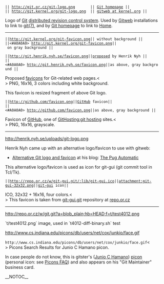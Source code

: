  || http://git.or.cz/git-logo.png       || [http://git.or.cz/ Git homepage] ||
 || http://git.kernel.org/git-logo.png  || [http://www.kernel.org/git/ gitweb at kernel.org] ||

Logo of [[Git]] [[DistributedSCM|distributed revision control system]]. 
Used by [[Gitweb]] installations to link to [http://www.kernel.org/pub/software/scm/git/docs/ git(7)], 
and by [http://git.or.cz/ Git homepage] to link to [http://git.or.cz/index.html Home].

----

 ||http://git.kernel.org/git-favicon.png|| without background ||
 ||<#A0A0A0> http://git.kernel.org/git-favicon.png|| on gray background ||

 ||http://git.henrik.nyh.se/favicon.png||[http://henrik.nyh.se/2007/06/alternative-git-logo-and-favicon proposed] by Henrik Nyh ||
 ||<#A0A0A0> http://git.henrik.nyh.se/favicon.png||as above, gray background ||

Proposed [[WikiPedia:Favicon|favicons]] for Git-related web pages.<<BR>>
PNG, 16x16, 3 colors including white background.

This favicon is resized fragment of above Git logo.

 ||http://github.com/favicon.png||[http://github.com/ GitHub] favicon||
 ||<#A0A0A0> http://github.com/favicon.png||as above, gray background ||

Favicon of [http://github.com/ GitHub], one of [[GitHosting:git hosting]] sites.<<BR>>
PNG, 16x16, grayscale.

----

http://henrik.nyh.se/uploads/git-logo.png

Henrik Nyh came up with an alternative logo/favicon to use with gitweb:
* [http://henrik.nyh.se/2007/06/alternative-git-logo-and-favicon Alternative Git logo and favicon] at his blog: [http://henrik.nyh.se/ The Pug Automatic]

This alternative logo/favicon is used as icon for git-gui (git commit tool in Tcl/Tk).

 ||http://repo.or.cz/w/git-gui.git/:lib/git-gui.ico||attachment:git-gui-32x32.png||[http://www.kernel.org/pub/software/scm/git/docs/git-gui.html git-gui] icon||

ICO, 32x32 + 16x16, four colors.<<BR>>
This favicon is taken from [http://repo.or.cz/w/git-gui.git git-gui.git] repository at [http://repo.or.cz repo.or.cz]

----

http://repo.or.cz/w/git.git?a=blob_plain;hb=HEAD;f=t/test4012.png

`t/test4012.png` image, used in `t4012-diff-binary.sh` test

http://www.cs.indiana.edu/picons/db/users/net/cox/junkio/face.gif

<code><nowiki>http://www.cs.indiana.edu/picons/db/users/net/cox/junkio/face.gif</nowiki></code><<BR>>
Picons Search Results for Junio C Hamano picon.

In case people do not know, this is gitster's ([[Junio C Hamano]]) [[WikiPedia:Picon_(Apple)|picon]] (personal icon: see [http://www.cs.indiana.edu/picons/ftp/faq.html Picons FAQ]) and also appears on his "Git Maintainer" business card.

__NOTOC__